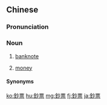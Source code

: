 {{also|钞票}}
==Chinese==
{{zh-forms|s=钞票}}

===Pronunciation===
{{zh-pron
|m=chāopiào
|c=caau1 piu3
|mn=chhau-phiò
|w=2tshau phiau
|cat=n
}}

===Noun===
{{zh-noun}}

# [[banknote]]
# {{lb|zh|by extension|chiefly|dialectal}} [[money]]
#: {{zh-x|辰光 就是 鈔票。|Time is '''money'''.|SH|tr=3zen kuaan&3jjieu zr&2tshau phiau}}

====Synonyms====
{{zh-dial|錢}}

[[ko:鈔票]]
[[hu:鈔票]]
[[mg:鈔票]]
[[fj:鈔票]]
[[ja:鈔票]]